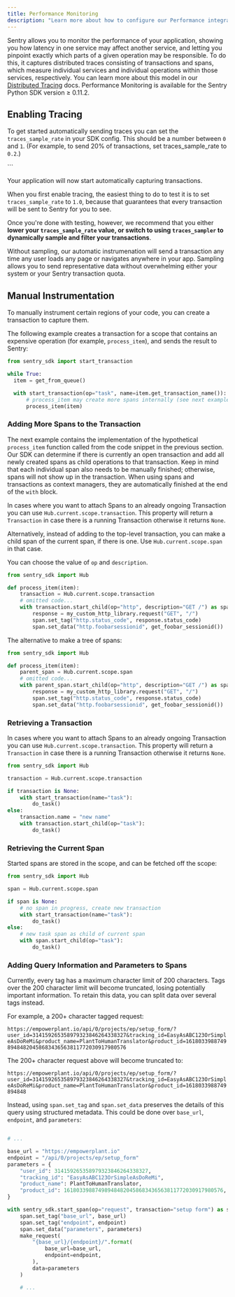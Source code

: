 ```yaml
---
title: Performance Monitoring
description: "Learn more about how to configure our Performance integrations to get the best experience out of it."
---
```


Sentry allows you to monitor the performance of your application, showing you how latency in one service may affect another service, and letting you pinpoint exactly which parts of a given operation may be responsible. To do this, it captures distributed traces consisting of transactions and spans, which measure individual services and individual operations within those services, respectively. You can learn more about this model in our [Distributed Tracing](/product/performance/distributed-tracing/) docs. Performance Monitoring is available for the Sentry Python SDK version ≥ 0.11.2.

## Enabling Tracing

To get started automatically sending traces you can set the `traces_sample_rate` in your SDK config. This should be a number between `0` and `1`. (For example, to send 20% of transactions, set traces_sample_rate to `0.2`.)

<PlatformContent includePath="getting-started-config" />
```

Your application will now start automatically capturing transactions.

<Note>

When you first enable tracing, the easiest thing to do to test it is to set `traces_sample_rate` to `1.0`, because that guarantees that every transaction will be sent to Sentry for you to see.

Once you're done with testing, however, we recommend that you either **lower your `traces_sample_rate` value, or switch to using `traces_sampler` to dynamically sample and filter your transactions**.

Without sampling, our automatic instrumenation will send a transaction any time any user loads any page or navigates anywhere in your app. Sampling allows you to send representative data without overwhelming either your system or your Sentry transaction quota.

</Note>

## Manual Instrumentation

To manually instrument certain regions of your code, you can create a transaction to capture them.

The following example creates a transaction for a scope that contains an expensive operation (for example, `process_item`), and sends the result to Sentry:

```python
from sentry_sdk import start_transaction

while True:
  item = get_from_queue()

  with start_transaction(op="task", name=item.get_transaction_name()):
      # process_item may create more spans internally (see next examples)
      process_item(item)
```

### Adding More Spans to the Transaction

The next example contains the implementation of the hypothetical `process_item` function called from the code snippet in the previous section. Our SDK can determine if there is currently an open transaction and add all newly created spans as child operations to that transaction. Keep in mind that each individual span also needs to be manually finished; otherwise, spans will not show up in the transaction. When using spans and transactions as context managers, they are automatically finished at the end of the `with` block.

In cases where you want to attach Spans to an already ongoing Transaction you can use `Hub.current.scope.transaction`. This property will return a `Transaction` in case there is a running Transaction otherwise it returns `None`.

Alternatively, instead of adding to the top-level transaction, you can make a child span of the current span, if there is one. Use `Hub.current.scope.span` in that case.

You can choose the value of `op` and `description`.

```python
from sentry_sdk import Hub

def process_item(item):
    transaction = Hub.current.scope.transaction
    # omitted code...
    with transaction.start_child(op="http", description="GET /") as span:
        response = my_custom_http_library.request("GET", "/")
        span.set_tag("http.status_code", response.status_code)
        span.set_data("http.foobarsessionid", get_foobar_sessionid())
```

The alternative to make a tree of spans:

```python
from sentry_sdk import Hub

def process_item(item):
    parent_span = Hub.current.scope.span
    # omitted code...
    with parent_span.start_child(op="http", description="GET /") as span:
        response = my_custom_http_library.request("GET", "/")
        span.set_tag("http.status_code", response.status_code)
        span.set_data("http.foobarsessionid", get_foobar_sessionid())
```

### Retrieving a Transaction

In cases where you want to attach Spans to an already ongoing Transaction you can use `Hub.current.scope.transaction`. This property will return a `Transaction` in case there is a running Transaction otherwise it returns `None`.

```python
from sentry_sdk import Hub

transaction = Hub.current.scope.transaction

if transaction is None:
    with start_transaction(name="task"):
        do_task()
else:
    transaction.name = "new name"
    with transaction.start_child(op="task"):
        do_task()
```

### Retrieving the Current Span

Started spans are stored in the scope, and can be fetched off the scope:

```python
from sentry_sdk import Hub

span = Hub.current.scope.span

if span is None:
    # no span in progress, create new transaction
    with start_transaction(name="task"):
        do_task()
else:
    # new task span as child of current span
    with span.start_child(op="task"):
        do_task()
```

### Adding Query Information and Parameters to Spans

Currently, every tag has a maximum character limit of 200 characters. Tags over the 200 character limit will become truncated, losing potentially important information. To retain this data, you can split data over several tags instead.

For example, a 200+ character tagged request:

`https://empowerplant.io/api/0/projects/ep/setup_form/?user_id=314159265358979323846264338327&tracking_id=EasyAsABC123OrSimpleAsDoReMi&product_name=PlantToHumanTranslator&product_id=161803398874989484820458683436563811772030917980576`

The 200+ character request above will become truncated to:

`https://empowerplant.io/api/0/projects/ep/setup_form/?user_id=314159265358979323846264338327&tracking_id=EasyAsABC123OrSimpleAsDoReMi&product_name=PlantToHumanTranslator&product_id=1618033988749894848`

Instead, using `span.set_tag` and `span.set_data` preserves the details of this query using structured metadata. This could be done over `base_url`, `endpoint`, and `parameters`:

```python

# ...

base_url = "https://empowerplant.io"
endpoint = "/api/0/projects/ep/setup_form"
parameters = {
    "user_id": 314159265358979323846264338327,
    "tracking_id": "EasyAsABC123OrSimpleAsDoReMi",
    "product_name": PlantToHumanTranslator,
    "product_id": 161803398874989484820458683436563811772030917980576,
}

with sentry_sdk.start_span(op="request", transaction="setup form") as span:
    span.set_tag("base_url", base_url)
    span.set_tag("endpoint", endpoint)
    span.set_data("parameters", parameters)
    make_request(
        "{base_url}/{endpoint}/".format(
            base_url=base_url,
            endpoint=endpoint,
        ),
        data=parameters
    )

    # ...
```
